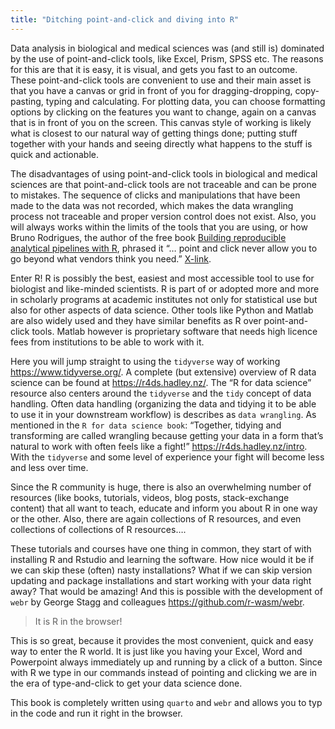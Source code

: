 ```yaml
---
title: "Ditching point-and-click and diving into R"
---
```


Data analysis in biological and medical sciences was (and still is) dominated by the use of point-and-click tools, like Excel, Prism, SPSS etc. The reasons for this are that it is easy, it is visual, and gets you fast to an outcome. These point-and-click tools are convenient to use and their main asset is that you have a canvas or grid in front of you for dragging-dropping, copy-pasting, typing and calculating. For plotting data, you can choose formatting options by clicking on the features you want to change, again on a canvas that is in front of you on the screen. This canvas style of working is likely what is closest to our natural way of getting things done; putting stuff together with your hands and seeing directly what happens to the stuff is quick and actionable.

The disadvantages of using point-and-click tools in biological and medical sciences are that point-and-click tools are not traceable and can be prone to mistakes. The sequence of clicks and manipulations that have been made to the data was not recorded, which makes the data wrangling process not traceable and proper version control does not exist. Also, you will always works within the limits of the tools that you are using, or how Bruno Rodrigues, the author of the free book [Building reproducible analytical pipelines with R](https://raps-with-r.dev/), phrased it "... point and click never allow you to go beyond what vendors think you need." [X-link](https://x.com/brodriguesco/status/1703325625384096025?s=20).

Enter R! R is possibly the best, easiest and most accessible tool to use for biologist and like-minded scientists. R is part of or adopted more and more in scholarly programs at academic institutes not only for statistical use but also for other aspects of data science. Other tools like Python and Matlab are also widely used and they have similar benefits as R over point-and-click tools. Matlab however is proprietary software that needs high licence fees from institutions to be able to work with it.

Here you will jump straight to using the `tidyverse` way of working <https://www.tidyverse.org/>. A complete (but extensive) overview of R data science can be found at <https://r4ds.hadley.nz/>. The "R for data science" resource also centers around the `tidyverse` and the `tidy` concept of data handling. Often data handling (organizing the data and tidying it to be able to use it in your downstream workflow) is describes as `data wrangling`. As mentioned in the `R for data science book`: "Together, tidying and transforming are called wrangling because getting your data in a form that's natural to work with often feels like a fight!" <https://r4ds.hadley.nz/intro>. With the `tidyverse` and some level of experience your fight will become less and less over time.

Since the R community is huge, there is also an overwhelming number of resources (like books, tutorials, videos, blog posts, stack-exchange content) that all want to teach, educate and inform you about R in one way or the other. Also, there are again collections of R resources, and even collections of collections of R resources....

These tutorials and courses have one thing in common, they start of with installing R and Rstudio and learning the software. How nice would it be if we can skip these (often) nasty installations? What if we can skip version updating and package installations and start working with your data right away? That would be amazing! And this is possible with the development of `webr` by George Stagg and colleagues <https://github.com/r-wasm/webr>.

> It is R in the browser!

This is so great, because it provides the most convenient, quick and easy way to enter the R world. It is just like you having your Excel, Word and Powerpoint always immediately up and running by a click of a button. Since with R we type in our commands instead of pointing and clicking we are in the era of type-and-click to get your data science done.

This book is completely written using `quarto` and `webr` and allows you to typ in the code and run it right in the browser.
